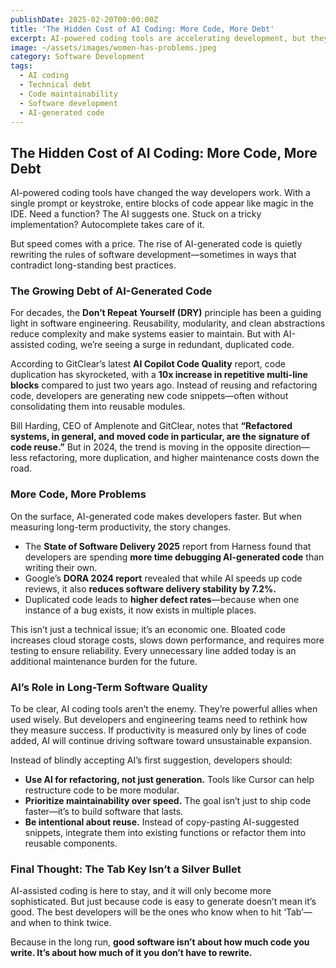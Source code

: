 ```yaml
---
publishDate: 2025-02-20T00:00:00Z
title: 'The Hidden Cost of AI Coding: More Code, More Debt'
excerpt: AI-powered coding tools are accelerating development, but they’re also creating a surge in duplicated code and long-term maintenance burdens.
image: ~/assets/images/women-has-problems.jpeg
category: Software Development
tags:
  - AI coding
  - Technical debt
  - Code maintainability
  - Software development
  - AI-generated code
---
```


## The Hidden Cost of AI Coding: More Code, More Debt

AI-powered coding tools have changed the way developers work. With a single prompt or keystroke, entire blocks of code appear like magic in the IDE. Need a function? The AI suggests one. Stuck on a tricky implementation? Autocomplete takes care of it.

But speed comes with a price. The rise of AI-generated code is quietly rewriting the rules of software development—sometimes in ways that contradict long-standing best practices.

### The Growing Debt of AI-Generated Code

For decades, the **Don’t Repeat Yourself (DRY)** principle has been a guiding light in software engineering. Reusability, modularity, and clean abstractions reduce complexity and make systems easier to maintain. But with AI-assisted coding, we’re seeing a surge in redundant, duplicated code.

According to GitClear’s latest **AI Copilot Code Quality** report, code duplication has skyrocketed, with a **10x increase in repetitive multi-line blocks** compared to just two years ago. Instead of reusing and refactoring code, developers are generating new code snippets—often without consolidating them into reusable modules.

Bill Harding, CEO of Amplenote and GitClear, notes that **“Refactored systems, in general, and moved code in particular, are the signature of code reuse.”** But in 2024, the trend is moving in the opposite direction—less refactoring, more duplication, and higher maintenance costs down the road.

### More Code, More Problems

On the surface, AI-generated code makes developers faster. But when measuring long-term productivity, the story changes.

- The **State of Software Delivery 2025** report from Harness found that developers are spending **more time debugging AI-generated code** than writing their own.
- Google’s **DORA 2024 report** revealed that while AI speeds up code reviews, it also **reduces software delivery stability by 7.2%.**
- Duplicated code leads to **higher defect rates**—because when one instance of a bug exists, it now exists in multiple places.

This isn’t just a technical issue; it’s an economic one. Bloated code increases cloud storage costs, slows down performance, and requires more testing to ensure reliability. Every unnecessary line added today is an additional maintenance burden for the future.

### AI’s Role in Long-Term Software Quality

To be clear, AI coding tools aren’t the enemy. They’re powerful allies when used wisely. But developers and engineering teams need to rethink how they measure success. If productivity is measured only by lines of code added, AI will continue driving software toward unsustainable expansion.

Instead of blindly accepting AI’s first suggestion, developers should:

- **Use AI for refactoring, not just generation.** Tools like Cursor can help restructure code to be more modular.
- **Prioritize maintainability over speed.** The goal isn’t just to ship code faster—it’s to build software that lasts.
- **Be intentional about reuse.** Instead of copy-pasting AI-suggested snippets, integrate them into existing functions or refactor them into reusable components.

### Final Thought: The Tab Key Isn’t a Silver Bullet

AI-assisted coding is here to stay, and it will only become more sophisticated. But just because code is easy to generate doesn’t mean it’s good. The best developers will be the ones who know when to hit ‘Tab’—and when to think twice.

Because in the long run, **good software isn’t about how much code you write. It’s about how much of it you don’t have to rewrite.**
